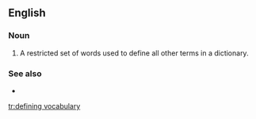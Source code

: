 ==English==
{{rfd}}
===Noun===
{{en-noun|head=[[define|defining]] [[vocabulary]]|defining vocabularies}}

# {{lexicography}} A restricted set of words used to define all other terms in a dictionary.

===See also===
* {{pedia}}

[[tr:defining vocabulary]]